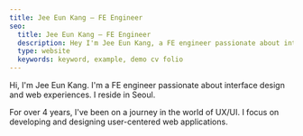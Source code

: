 ```yaml
---
title: Jee Eun Kang — FE Engineer
seo:
  title: Jee Eun Kang — FE Engineer
  description: Hey I'm Jee Eun Kang, a FE engineer passionate about interface design and web experiences
  type: website
  keywords: keyword, example, demo cv folio
---
```


Hi, I'm Jee Eun Kang. I'm a FE engineer passionate about interface design and web experiences. I reside in Seoul.

For over 4 years, I've been on a journey in the world of UX/UI. I focus on developing and designing user-centered web applications.